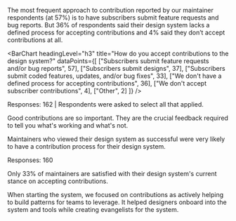 
<article id="section-5" className="util-margin-btm-20vh" data-observer="section-5">
  <SectionHeader number={5} title="Accepting Contributions">
    <p>The most frequent approach to contribution reported by our maintainer respondents (at 57%) is to have subscribers submit feature requests and bug reports. But 36% of respondents said their design system lacks a defined process for accepting contributions and 4% said they don’t accept contributions at all.</p>
  </SectionHeader>
  
  <BarChart
    headingLevel="h3"
    title="How do you accept contributions to the design&nbsp;system?"
    dataPoints={[
      ["Subscribers submit feature requests and/or bug reports", 57],
      ["Subscribers submit designs", 37],
      ["Subscribers submit coded features, updates, and/or bug fixes", 33],
      ["We don't have a defined process for accepting contributions", 36],
      ["We don't accept subscriber contributions", 4],
      ["Other", 2]
    ]} />
  <p className="cmp-type-caption util-margin-top-1xl">Responses: 162 | Respondents were asked to select all that applied.</p>

  <Quote source="Design System Maintainer">Good contributions are so important. They are the crucial feedback required to tell you what's working and what's not.</Quote>
  
  <Grid gap="lg" gapColMD="1xl" gapColLG="none">
    <GridCell spanLG={8}>
      <p className="cmp-type-heading-3">Maintainers who viewed their design system as successful were very likely to have a contribution process for their design system.</p>
    </GridCell>
    <GridCell span={4} start={2} spanSM={3} startSM={1} spanMD={3} startMD={2} startLG={1}>
      <Gauge title="Subscribers submitting coded features, updates, and/or bug fixes" number={92} size="large" />
    </GridCell>
    <GridCell span={4} start={2} spanSM={3} startSM={4} spanMD={3} startMD={5} startLG={5}>
      <Gauge title="Subscribers submitting designs" number={83} size="large" />
    </GridCell>
    <GridCell span={4} start={2} spanSM={3} startSM={1} spanMD={3} startMD={2} startLG={9}>
      <Gauge title="Subscribers submitting feature requests and/or bug reports" number={76} size="large" />
    </GridCell>
  </Grid>
  
  <p className="cmp-type-caption util-margin-top-1xl">Responses: 160</p>
  
  <KeyFinding>Only 33% of maintainers are satisfied with their design system's current stance on accepting contributions.</KeyFinding>
  
  <Quote source="Design System Maintainer">When starting the system, we focused on contributions as actively helping to build patterns for teams to leverage. It helped designers onboard into the system and tools while creating evangelists for the system.</Quote>
  
  <RelatedReading>
    <RelatedArticle
      title="Take the Design Systems Maturity Model Assessment"
      description="Focusing on a contribution model is a sign of a mature design system. Get feedback on the evolution of your system by taking this assessment."
      image="/images/2022/maturity-model.svg"
      href="https://1o5dmry8dy0.typeform.com/to/m1PuXyVL?utm_campaign=dssurvey"
    />
  </ RelatedReading>
  
  
</article>
